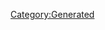 {{Database/Music/MusicInfo
 |ID=144
 |Cov=145
 |Cd=29
 |Nam=138
 |Div=138
 |Ma=2
 |SerieId=3
 |SerieLogoId=3
 |WavId=145
 |VariationId=0
 |Dsc=138
 |Strt=10
 |ValkyrieBattle=1
 |ValkyrieIntro=1
 |ValkyrieIntroSky=1
 |DivaSolo=1
 |DivaMulti=1
 |Exp=2
}}
[[Category:Generated]]
